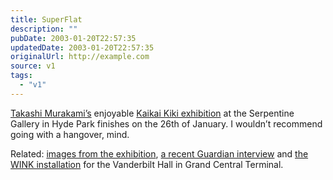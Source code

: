 ```yaml
---
title: SuperFlat
description: ""
pubDate: 2003-01-20T22:57:35
updatedDate: 2003-01-20T22:57:35
originalUrl: http://example.com
source: v1
tags:
  - "v1"
---
```


[Takashi Murakami&#8217;s][1] enjoyable [Kaikai Kiki exhibition][2] at the Serpentine Gallery in Hyde Park finishes on the 26th of January. I wouldn&#8217;t recommend going with a hangover, mind.

Related: [images from the exhibition][3], [a recent Guardian interview][4] and [the WINK installation][5] for the Vanderbilt Hall in Grand Central Terminal.

[1]: http://www.kaikaikiki.co.jp/index-e.html "Kaikai Kiki Home Page (English version)"
[2]: http://www.serpentinegallery.org/current.html "The Serpentine Gallery: Current Exhibition"
[3]: http://www.bbc.co.uk/dna/collective/A875171 "BBC Collective: Images from Kaikai Kiki exhibition"
[4]: http://www.guardian.co.uk/japan/story/0,7369,836007,00.html "The Guardian: Turning manga-nese"
[5]: http://www.creativetime.org/takashi/html_index.html "Creative Time, New York: Takashi Murakami's WINK installation for Grand Central Terminal's Vanderbilt Hall"
